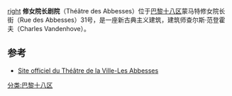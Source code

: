 [[文件:Théâtre_de_la_Ville_-_Les_Abbesses.JPG|right]]
'''修女院长剧院'''（Théâtre des Abbesses）位于[[巴黎十八区|巴黎十八区]]蒙马特修女院长街（Rue des Abbesses）31号，是一座新古典主义建筑，建筑师查尔斯·范登霍夫（Charles Vandenhove）。

== 参考 ==
<references />
* [http://theatredelaville-paris.com/ Site officiel du Théâtre de la Ville-Les Abbesses] {{Wayback|url=http://theatredelaville-paris.com/ |date=20180409150911 }}
[[分类:巴黎十八区|分类:巴黎十八区]]
